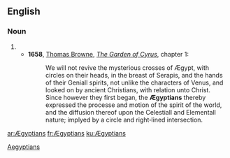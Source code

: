 ==English==

===Noun===
{{head|en}}

# {{plural of|Ægyptian}}
#* '''1658''', [[w:Thomas Browne|Thomas Browne]], ''[[s:The Garden of Cyrus|The Garden of Cyrus]]'', chapter 1:
#*: We will not revive the mysterious crosses of Ægypt, with circles on their heads, in the breast of Serapis, and the hands of their Geniall spirits, not unlike the characters of Venus, and looked on by ancient Christians, with relation unto Christ. Since however they first began, the '''Ægyptians''' thereby expressed the processe and motion of the spirit of the world, and the diffusion thereof upon the Celestiall and Elementall nature; implyed by a circle and right‐lined intersection.

[[Category:English terms spelled with Æ|Aegyptians]]

[[ar:Ægyptians]]
[[fr:Ægyptians]]
[[ku:Ægyptians]]